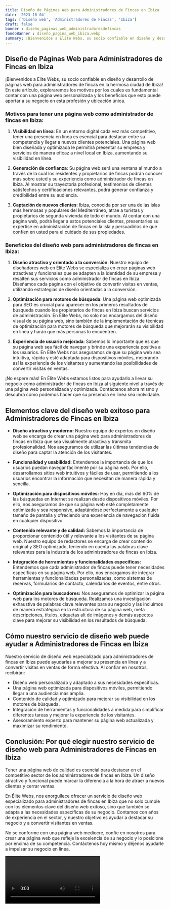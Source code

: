 ```yaml
---
title: Diseño de Páginas Web para Administradores de Fincas en Ibiza
date: '2023-10-04'
tags: ['Diseño web', 'Administradores de Fincas', 'Ibiza']
draft: false
banner : diseño_paginas_web_administradoresdefincas
fondoBanner : diseño_pagina_web_ibiza.webp
summary: ¡Bienvenidos a Elite Webs, su socio confiable en diseño y desarrollo de páginas web para administradores de fincas en la hermosa ciudad de Ibiza! En este artículo, exploraremos los motivos por los cuales es fundamental contar con una página web personalizada y los beneficios que esto puede aportar a su negocio en esta profesión y ubicación única.
---
```


## Diseño de Páginas Web para Administradores de Fincas en Ibiza

¡Bienvenidos a Elite Webs, su socio confiable en diseño y desarrollo de páginas web para administradores de fincas en la hermosa ciudad de Ibiza! En este artículo, exploraremos los motivos por los cuales es fundamental contar con una página web personalizada y los beneficios que esto puede aportar a su negocio en esta profesión y ubicación única.

### Motivos para tener una página web como administrador de fincas en Ibiza:

1. **Visibilidad en línea**: En un entorno digital cada vez más competitivo, tener una presencia en línea es esencial para destacar entre su competencia y llegar a nuevos clientes potenciales. Una página web bien diseñada y optimizada le permitirá presentar su empresa y servicios de manera eficaz a nivel local en Ibiza, aumentando su visibilidad en línea.

2. **Generación de confianza**: Su página web será una ventana al mundo a través de la cual los residentes y propietarios de fincas podrán conocer más sobre usted y su experiencia como administrador de fincas en Ibiza. Al mostrar su trayectoria profesional, testimonios de clientes satisfechos y certificaciones relevantes, podrá generar confianza y credibilidad entre su audiencia.

3. **Captación de nuevos clientes**: Ibiza, conocida por ser una de las islas más hermosas y populares del Mediterráneo, atrae a turistas y propietarios de segunda vivienda de todo el mundo. Al contar con una página web, podrá llegar a estos potenciales clientes, presentarles su expertise en administración de fincas en la isla y persuadirlos de que confíen en usted para el cuidado de sus propiedades.

### Beneficios del diseño web para administradores de fincas en Ibiza:

1. **Diseño atractivo y orientado a la conversión**: Nuestro equipo de diseñadores web en Élite Webs se especializa en crear páginas web atractivas y funcionales que se adapten a la identidad de su empresa y resalten sus servicios como administrador de fincas en Ibiza. Diseñamos cada página con el objetivo de convertir visitas en ventas, utilizando estrategias de diseño orientadas a la conversión.

2. **Optimización para motores de búsqueda**: Una página web optimizada para SEO es crucial para aparecer en los primeros resultados de búsqueda cuando los propietarios de fincas en Ibiza buscan servicios de administración. En Élite Webs, no solo nos encargamos del diseño visual de su página web, sino también de la implementación de técnicas de optimización para motores de búsqueda que mejorarán su visibilidad en línea y harán que más personas lo encuentren.

3. **Experiencia de usuario mejorada**: Sabemos lo importante que es que su página web sea fácil de navegar y brinde una experiencia positiva a los usuarios. En Élite Webs nos aseguramos de que su página web sea intuitiva, rápida y esté adaptada para dispositivos móviles, mejorando así la experiencia de los visitantes y aumentando las posibilidades de convertir visitas en ventas.

¡No espere más! En Élite Webs estamos listos para ayudarlo a llevar su negocio como administrador de fincas en Ibiza al siguiente nivel a través de una página web personalizada y optimizada. Contáctenos ahora mismo y descubra cómo podemos hacer que su presencia en línea sea inolvidable.

<GifSeo />

<Cta />

## Elementos clave del diseño web exitoso para Administradores de Fincas en Ibiza

- **Diseño atractivo y moderno:** Nuestro equipo de expertos en diseño web se encarga de crear una página web para administradores de fincas en Ibiza que sea visualmente atractiva y transmita profesionalidad. Nos aseguramos de utilizar las últimas tendencias de diseño para captar la atención de los visitantes.

- **Funcionalidad y usabilidad:** Entendemos la importancia de que los usuarios puedan navegar fácilmente por su página web. Por ello, desarrollamos sitios web intuitivos y fáciles de usar, permitiendo a los usuarios encontrar la información que necesitan de manera rápida y sencilla.

- **Optimización para dispositivos móviles:** Hoy en día, más del 60% de las búsquedas en Internet se realizan desde dispositivos móviles. Por ello, nos aseguramos de que su página web esté completamente optimizada y sea responsive, adaptándose perfectamente a cualquier tamaño de pantalla y ofreciendo una experiencia de navegación fluida en cualquier dispositivo.

- **Contenido relevante y de calidad:** Sabemos la importancia de proporcionar contenido útil y relevante a los visitantes de su página web. Nuestro equipo de redactores se encarga de crear contenido original y SEO optimizado, teniendo en cuenta las palabras clave relevantes para la industria de los administradores de fincas en Ibiza.

- **Integración de herramientas y funcionalidades específicas:** Entendemos que cada administrador de fincas puede tener necesidades específicas en su página web. Por ello, nos encargamos de integrar herramientas y funcionalidades personalizadas, como sistemas de reservas, formularios de contacto, calendarios de eventos, entre otros. 

- **Optimización para buscadores:** Nos aseguramos de optimizar la página web para los motores de búsqueda. Realizamos una investigación exhaustiva de palabras clave relevantes para su negocio y las incluimos de manera estratégica en la estructura de su página web, meta descripciones, títulos, etiquetas alt de imágenes y demás aspectos clave para mejorar su visibilidad en los resultados de búsqueda.

## Cómo nuestro servicio de diseño web puede ayudar a Administradores de Fincas en Ibiza

Nuestro servicio de diseño web especializado para administradores de fincas en Ibiza puede ayudarles a mejorar su presencia en línea y a convertir visitas en ventas de forma efectiva. Al confiar en nosotros, recibirán:

- Diseño web personalizado y adaptado a sus necesidades específicas.
- Una página web optimizada para dispositivos móviles, permitiendo llegar a una audiencia más amplia.
- Contenido de calidad y optimizado para mejorar su visibilidad en los motores de búsqueda.
- Integración de herramientas y funcionalidades a medida para simplificar diferentes tareas y mejorar la experiencia de los visitantes.
- Asesoramiento experto para mantener su página web actualizada y maximizar su rendimiento.

## Conclusión: Por qué elegir nuestro servicio de diseño web para Administradores de Fincas en Ibiza

Tener una página web de calidad es esencial para destacar en el competitivo sector de los administradores de fincas en Ibiza. Un diseño atractivo y funcional puede marcar la diferencia a la hora de atraer a nuevos clientes y cerrar ventas.

En Élite Webs, nos enorgullece ofrecer un servicio de diseño web especializado para administradores de fincas en Ibiza que no solo cumple con los elementos clave del diseño web exitoso, sino que también se adapta a las necesidades específicas de su negocio. Contamos con años de experiencia en el sector, y nuestro objetivo es ayudar a destacar su negocio y a convertir visitantes en ventas.

No se conforme con una página web mediocre, confíe en nosotros para crear una página web que refleje la excelencia de su negocio y lo posicione por encima de su competencia. Contáctenos hoy mismo y déjenos ayudarle a impulsar su negocio en línea.

<Video />

<CtaBot job='Administradores de Fincas' city='Ibiza'/>

<Gmaps query='Ibiza+españa+maps' />
